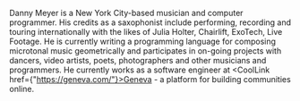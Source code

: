Danny Meyer is a New York City-based musician and computer programmer.
His credits as a saxophonist include performing, recording and touring
internationally with the likes of Julia Holter, Chairlift, ExoTech, Live
Footage. He is currently writing a programming language for composing
microtonal music geometrically and participates in on-going projects
with dancers, video artists, poets, photographers and other musicians
and programmers. He currently works as a software engineer 
at <CoolLink href={"https://geneva.com/"}>Geneva</CoolLink> - a platform for building communities online. 

